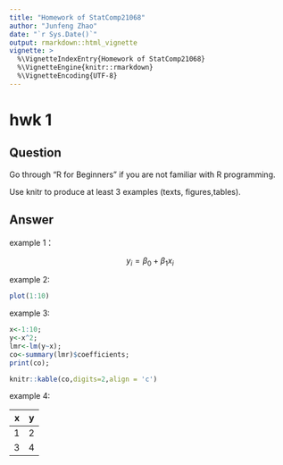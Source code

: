 ```yaml
---
title: "Homework of StatComp21068"
author: "Junfeng Zhao"
date: "`r Sys.Date()`"
output: rmarkdown::html_vignette
vignette: >
  %\VignetteIndexEntry{Homework of StatComp21068}
  %\VignetteEngine{knitr::rmarkdown}
  %\VignetteEncoding{UTF-8}
---
```



# hwk 1

## Question

 Go through “R for Beginners” if you are not familiar with R programming.
 
 Use knitr to produce at least 3 examples (texts, figures,tables).



## Answer

example 1：

$$y_i=\beta_0+\beta_1x_i$$

example 2:

```r
plot(1:10)
```

example 3:

```r
x<-1:10;
y<-x^2;
lmr<-lm(y~x);
co<-summary(lmr)$coefficients;
print(co);
```

```r
knitr::kable(co,digits=2,align = 'c')
```

example 4:

|x|y|
|-:|-:|
|1|2|
|3|4|














